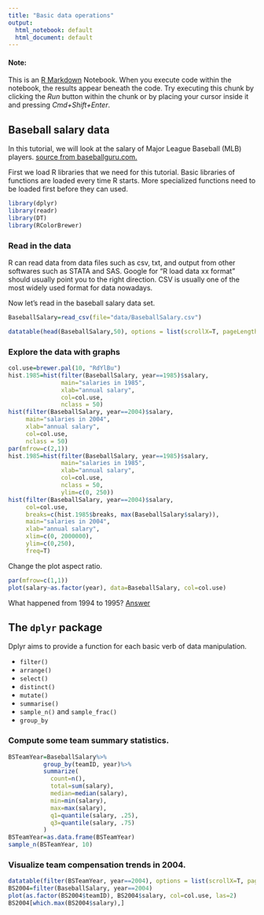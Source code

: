 ```yaml
---
title: "Basic data operations"
output:
  html_notebook: default
  html_document: default
---
```


#### Note:
This is an [R Markdown](http://rmarkdown.rstudio.com) Notebook. When you execute code within the notebook, the results appear beneath the code. Try executing this chunk by clicking the *Run* button within the chunk or by placing your cursor inside it and pressing *Cmd+Shift+Enter*. 

## Baseball salary data
In this tutorial, we will look at the salary of Major League Baseball (MLB) players. [source from baseballguru.com.](http://baseballguru.com/salary.zip)

First we load R libraries that we need for this tutorial. Basic libraries of functions are loaded every time R starts. More specialized functions need to be loaded first before they can used. 
```r
library(dplyr)
library(readr)
library(DT)
library(RColorBrewer)
```
### Read in the data


R can read data from data files such as csv, txt, and output from other softwares such as STATA and SAS. Google for "R load data xx format" should usually point you to the right direction. CSV is usually one of the most widely used format for data nowadays. 

Now let's read in the baseball salary data set. 

```r
BaseballSalary=read_csv(file="data/BaseballSalary.csv")
```


```r
datatable(head(BaseballSalary,50), options = list(scrollX=T, pageLength = 8))
```

### Explore the data with graphs
```r
col.use=brewer.pal(10, "RdYlBu")
hist.1985=hist(filter(BaseballSalary, year==1985)$salary, 
               main="salaries in 1985",
               xlab="annual salary",
               col=col.use, 
               nclass = 50)
hist(filter(BaseballSalary, year==2004)$salary, 
     main="salaries in 2004",
     xlab="annual salary",
     col=col.use, 
     nclass = 50)
par(mfrow=c(2,1))
hist.1985=hist(filter(BaseballSalary, year==1985)$salary, 
               main="salaries in 1985",
               xlab="annual salary",
               col=col.use, 
               nclass = 50,
               ylim=c(0, 250))
hist(filter(BaseballSalary, year==2004)$salary, 
     col=col.use,
     breaks=c(hist.1985$breaks, max(BaseballSalary$salary)),
     main="salaries in 2004",
     xlab="annual salary",
     xlim=c(0, 2000000), 
     ylim=c(0,250),
     freq=T)
```


Change the plot aspect ratio.
```r
par(mfrow=c(1,1))
plot(salary~as.factor(year), data=BaseballSalary, col=col.use)
```

What happened from 1994 to 1995? [Answer](https://en.wikipedia.org/wiki/1994%E2%80%9395_Major_League_Baseball_strike)

## The `dplyr` package
Dplyr aims to provide a function for each basic verb of data manipulation.

- `filter()`
- `arrange()`
- `select()`
- `distinct()`
- `mutate()`
- `summarise()`
- `sample_n()` and `sample_frac()`
- `group_by`

### Compute some team summary statistics.
```r
BSTeamYear=BaseballSalary%>%
          group_by(teamID, year)%>%
          summarize(
            count=n(),
            total=sum(salary),
            median=median(salary),
            min=min(salary),
            max=max(salary),
            q1=quantile(salary, .25),
            q3=quantile(salary, .75)
          )
BSTeamYear=as.data.frame(BSTeamYear)
sample_n(BSTeamYear, 10)
```

### Visualize team compensation trends in 2004.
```r
datatable(filter(BSTeamYear, year==2004), options = list(scrollX=T, pageLength = 10))
BS2004=filter(BaseballSalary, year==2004)
plot(as.factor(BS2004$teamID), BS2004$salary, col=col.use, las=2)
BS2004[which.max(BS2004$salary),]
```

